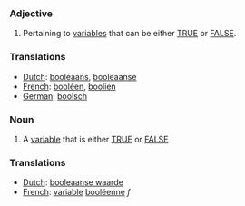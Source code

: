 ===Adjective===
#Pertaining to [[variable]]s that can be either [[TRUE]] or [[FALSE]].

===Translations===
*[[Dutch]]: [[booleaans]], [[booleaanse]]
*[[French]]: [[booléen]], [[boolien]]
*[[German]]: [[boolsch]]

===Noun===
#A [[variable]] that is either [[TRUE]] or [[FALSE]]

===Translations===
*[[Dutch]]: [[booleaanse waarde]]
*[[French]]: [[variable]] [[booléenne]] ''f''